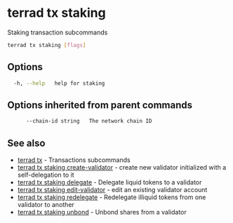 # terrad tx staking

Staking transaction subcommands

```sh Terrad
terrad tx staking [flags]
```

## Options

```sh Terrad
  -h, --help   help for staking
```

## Options inherited from parent commands

```sh Terrad
      --chain-id string   The network chain ID
```

## See also

* [terrad tx](terrad_tx.mdx)	 - Transactions subcommands
* [terrad tx staking create-validator](terrad_tx_staking_create-validator.mdx)	 - create new validator initialized with a self-delegation to it
* [terrad tx staking delegate](terrad_tx_staking_delegate.mdx)	 - Delegate liquid tokens to a validator
* [terrad tx staking edit-validator](terrad_tx_staking_edit-validator.mdx)	 - edit an existing validator account
* [terrad tx staking redelegate](terrad_tx_staking_redelegate.mdx)	 - Redelegate illiquid tokens from one validator to another
* [terrad tx staking unbond](terrad_tx_staking_unbond.mdx)	 - Unbond shares from a validator


